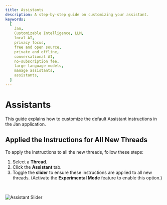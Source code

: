 ```yaml
---
title: Assistants
description: A step-by-step guide on customizing your assistant.
keywords:
  [
    Jan,
    Customizable Intelligence, LLM,
    local AI,
    privacy focus,
    free and open source,
    private and offline,
    conversational AI,
    no-subscription fee,
    large language models,
    manage assistants,
    assistants,
  ]
---
```



# Assistants
This guide explains how to customize the default Assistant instructions in the Jan application.

## Applied the Instructions for All New Threads
To apply the instructions to all the new threads, follow these steps:
1. Select a **Thread**.
2. Click the **Assistant** tab.
3. Toggle the **slider** to ensure these instructions are applied to all new threads. (Activate the **Experimental Mode** feature to enable this option.)
<br/>

![Assistant Slider](./_assets/assistant-slider.png)

<br/>